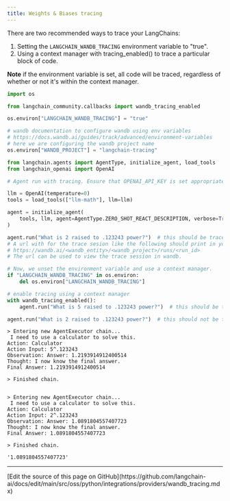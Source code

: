 ```yaml
---
title: Weights & Biases tracing
---
```


There are two recommended ways to trace your LangChains:

1. Setting the `LANGCHAIN_WANDB_TRACING` environment variable to "true".
1. Using a context manager with tracing_enabled() to trace a particular block of code.

**Note** if the environment variable is set, all code will be traced, regardless of whether or not it's within the context manager.

```python
import os

from langchain_community.callbacks import wandb_tracing_enabled

os.environ["LANGCHAIN_WANDB_TRACING"] = "true"

# wandb documentation to configure wandb using env variables
# https://docs.wandb.ai/guides/track/advanced/environment-variables
# here we are configuring the wandb project name
os.environ["WANDB_PROJECT"] = "langchain-tracing"

from langchain.agents import AgentType, initialize_agent, load_tools
from langchain_openai import OpenAI
```

```python
# Agent run with tracing. Ensure that OPENAI_API_KEY is set appropriately to run this example.

llm = OpenAI(temperature=0)
tools = load_tools(["llm-math"], llm=llm)
```

```python
agent = initialize_agent(
    tools, llm, agent=AgentType.ZERO_SHOT_REACT_DESCRIPTION, verbose=True
)

agent.run("What is 2 raised to .123243 power?")  # this should be traced
# A url with for the trace sesion like the following should print in your console:
# https://wandb.ai/<wandb_entity>/<wandb_project>/runs/<run_id>
# The url can be used to view the trace session in wandb.
```

```python
# Now, we unset the environment variable and use a context manager.
if "LANGCHAIN_WANDB_TRACING" in os.environ:
    del os.environ["LANGCHAIN_WANDB_TRACING"]

# enable tracing using a context manager
with wandb_tracing_enabled():
    agent.run("What is 5 raised to .123243 power?")  # this should be traced

agent.run("What is 2 raised to .123243 power?")  # this should not be traced
```

```output
> Entering new AgentExecutor chain...
 I need to use a calculator to solve this.
Action: Calculator
Action Input: 5^.123243
Observation: Answer: 1.2193914912400514
Thought: I now know the final answer.
Final Answer: 1.2193914912400514

> Finished chain.


> Entering new AgentExecutor chain...
 I need to use a calculator to solve this.
Action: Calculator
Action Input: 2^.123243
Observation: Answer: 1.0891804557407723
Thought: I now know the final answer.
Final Answer: 1.0891804557407723

> Finished chain.
```

```output
'1.0891804557407723'
```

---

<Callout icon="pen-to-square" iconType="regular">
  [Edit the source of this page on GitHub](https://github.com/langchain-ai/docs/edit/main/src/oss/python/integrations/providers/wandb_tracing.mdx)
</Callout>
